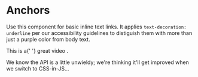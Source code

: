 
<Meta title="Atoms/Anchor" component={Anchor} />

# Anchors

<StoryStatus status="stable" />

Use this component for basic inline text links.
It applies `text-decoration: underline` per our accessibility guidelines to distiguish them with more than just a purple color from body text.

<Canvas withSource="open">
  <Story name="Anchor">
    <Text>
      This is a{' '}
      <Anchor
        asProps={{
          href: 'https://www.youtube.com/watch?v=dQw4w9WgXcQ',
          target: '_blank',
        }}
      >
        great video
      </Anchor>
      .
    </Text>
  </Story>
</Canvas>

<Props of={Anchor} />

We know the API is a little unwieldy; we're thinking it'll get improved when we switch to CSS-in-JS...
